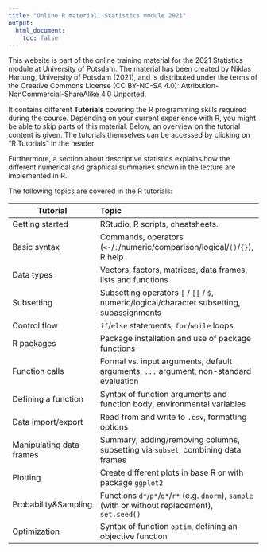 ```yaml
---
title: "Online R material, Statistics module 2021"
output:
  html_document:
    toc: false
---
```


This website is part of the online training material for the 2021 Statistics 
module at University of Potsdam. The material has been created by Niklas Hartung, 
University of Potsdam (2021), and is distributed under the terms 
of the Creative Commons License (CC BY-NC-SA 4.0): 
Attribution-NonCommercial-ShareAlike 4.0 Unported.

It contains different **Tutorials** covering the R programming skills required 
during the course. Depending on your current experience with R, you might be able to 
skip parts of this material. Below, an overview on the tutorial content is given.
The tutorials themselves can be accessed by clicking on "R Tutorials" in the header.

Furthermore, a section about descriptive statistics explains how the different 
numerical and graphical summaries shown in the lecture are implemented in R.

The following topics are covered in the R tutorials:

Tutorial            | Topic
--------------------|:-----------------------------------------------
Getting started     | RStudio, R scripts, cheatsheets.
Basic syntax        | Commands, operators (`<-`/`:`/numeric/comparison/logical/`()`/`{}`), R help
Data types          | Vectors, factors, matrices, data frames, lists and functions
Subsetting          | Subsetting operators `[` / `[[` / `$`, numeric/logical/character subsetting, subassignments
Control flow        | `if`/`else` statements, `for`/`while` loops
R packages          | Package installation and use of package functions
Function calls      | Formal vs. input arguments, default arguments, `...` argument, non-standard evaluation
Defining a function | Syntax of function arguments and function body, environmental variables
Data import/export  | Read from and write to `.csv`, formatting options
Manipulating data frames | Summary, adding/removing columns, subsetting via `subset`, combining data frames
Plotting            | Create different plots in base R or with package `ggplot2`
Probability&Sampling| Functions `d*`/`p*`/`q*`/`r*` (e.g. `dnorm`), `sample` (with or without replacement), `set.seed()`
Optimization        | Syntax of function `optim`, defining an objective function



